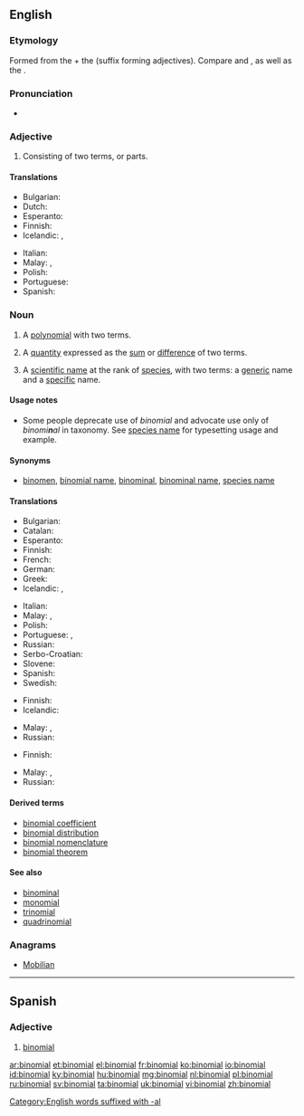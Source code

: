{{xsee|[[binominal]]''' (having two names)''' }}
==English==
{{wikipedia|Binominal nomenclature}}

===Etymology===
Formed from the {{etyl|LL.|en}} {{term|binomius|binōmi(us)|lang=la}} + the {{etyl|en|-}} {{term|-al|lang=en}} (suffix forming adjectives). Compare {{term|binomy|lang=en}} and {{term|binominal|lang=en}}, as well as the {{etyl|fr|-}} {{term|binôme|lang=fr}}.

===Pronunciation===
* {{IPA|/baɪˈnoʊmiəl/}}

===Adjective===
{{head|en|adjective}}

# Consisting of two terms, or parts.

====Translations====
{{trans-top|consisting of two parts}}
* Bulgarian: {{t-|bg|двучленен}}
* Dutch: {{t-|nl|tweeterm}}
* Esperanto: {{t-|eo|binoma}}
* Finnish: {{t+|fi|kaksiosainen}}
* Icelandic: {{t-|is|tvíliðu-}}, {{t-|is|tvíliða}}
{{trans-mid}}
* Italian: {{t-|it|binomiale}}
* Malay: {{t-|ms|sukudua}}, {{t-|ms|binomial}}
* Polish: {{t-|pl|dwumianowy|m}}
* Portuguese: {{t-|pt|binomial}}
* Spanish: {{t-|es|binomial}}
{{trans-bottom}}

===Noun===
{{en-noun}}

# {{context|algebra|lang=en}} A [[polynomial]] with two terms.
# {{context|algebra|lang=en}} A [[quantity]] expressed as the [[sum]] or [[difference]] of two terms.
# {{context|biology|taxonomy|lang=en}} A [[scientific name]] at the rank of [[species]], with two terms: a [[generic]] name and a [[specific]] name.

====Usage notes====
* Some people deprecate use of ''binomial'' and advocate use only of ''binomi'''n'''al'' in taxonomy. See [[species name]] for typesetting usage and example.

====Synonyms====
* {{sense|biology|taxonomy}} [[binomen]], [[binomial name]], [[binominal]], [[binominal name]], [[species name]]

====Translations====
{{trans-top|algebra: polynomial with two terms}}
* Bulgarian: {{t-|bg|двучлен|m}}
* Catalan: {{t-|ca|binomi|m}}
* Esperanto: {{t-|eo|binomo}}
* Finnish: {{t-|fi|binomi}}
* French: {{t+|fr|binôme|m}}
* German: {{t+|de|Binom|n}}
* Greek: {{t-|el|διώνυμο|m|tr=diṓnymo|sc=Grek}}
* Icelandic: {{t-|is|tvíliða|f}}, {{t-|is|tvíliða stærð|f}}
{{trans-mid}}
* Italian: {{t+|it|binomio|m}}
* Malay: {{t-|ms|sukudua}}, {{t-|ms|binomial}}
* Polish: {{t-|pl|dwumian|m}}
* Portuguese: {{qualifier|Brazil}} {{t+|pt|binômio|m}}, {{t+|pt|binómio|m}}
* Russian: {{t+|ru|двучлен|m|tr=dvučlén|sc=Cyrl}}
* Serbo-Croatian: {{t-|sh|binom|m}}
* Slovene: {{t-|sl|binom|m}}
* Spanish: {{t+|es|binomio|m}}
* Swedish: {{t+|sv|binom}}
{{trans-bottom}}

{{trans-top|algebra: quantity expressed as sum of two terms}}
* Finnish: {{t-|fi|binomi}}
* Icelandic: {{t-|is|tvíliða|f}}
{{trans-mid}}
* Malay: {{t-|ms|sukudua}}, {{t-|ms|binomial}}
* Russian: {{t+|ru|двучлен|m|tr=dvučlén|sc=Cyrl}}
{{trans-bottom}}

{{trans-top|scientific name}}
* Finnish: {{t+|fi|tieteellinen nimi}}
{{trans-mid}}
* Malay: {{t-|ms|sukudua}}, {{t-|ms|binomial}}
* Russian: {{t+|ru|бином|m|tr=binóm|sc=Cyrl}}
{{trans-bottom}}

====Derived terms====
* [[binomial coefficient]]
* [[binomial distribution]]
* [[binomial nomenclature]]
* [[binomial theorem]]

====See also====
* [[binominal]]
* [[monomial]]
* [[trinomial]]
* [[quadrinomial]]

===Anagrams===
* [[Mobilian#English|Mobilian]]

[[Category:English words suffixed with -al]]

----

==Spanish==

===Adjective===
{{es-adj|pl=binomiales}}

# [[#English|binomial]]

[[ar:binomial]]
[[et:binomial]]
[[el:binomial]]
[[fr:binomial]]
[[ko:binomial]]
[[io:binomial]]
[[id:binomial]]
[[ky:binomial]]
[[hu:binomial]]
[[mg:binomial]]
[[nl:binomial]]
[[pl:binomial]]
[[ru:binomial]]
[[sv:binomial]]
[[ta:binomial]]
[[uk:binomial]]
[[vi:binomial]]
[[zh:binomial]]